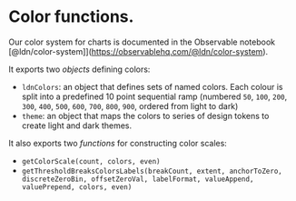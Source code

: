 
<Meta title="Charts/Colors" />

# Color functions.

Our color system for charts is documented in the Observable notebook [@ldn/color-system]](https://observablehq.com/@ldn/color-system).

It exports two _objects_ defining colors:

- `ldnColors`: an object that defines sets of named colors. Each colour is split into a predefined 10 point sequential ramp (numbered `50`, `100`, `200`, `300`, `400`, `500`, `600`, `700`, `800`, `900`, ordered from light to dark)
- `theme`: an object that maps the colors to series of design tokens to create light and dark themes.

It also exports two _functions_ for constructing color scales:

- `getColorScale(count, colors, even)`
- `getThresholdBreaksColorsLabels(breakCount, extent, anchorToZero, discreteZeroBin, offsetZeroVal, labelFormat, valueAppend, valuePrepend, colors, even)`
